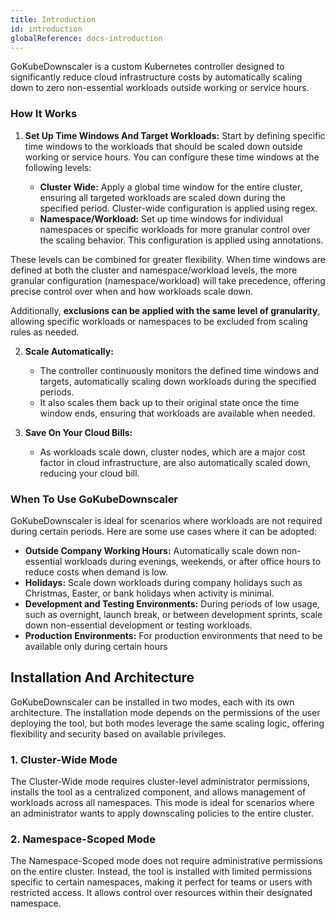 ```yaml
---
title: Introduction
id: introduction
globalReference: docs-introduction
---
```


GoKubeDownscaler is a custom Kubernetes controller designed to significantly reduce cloud infrastructure costs by
automatically scaling down to zero non-essential workloads outside working or service hours.

### How It Works

1. **Set Up Time Windows And Target Workloads:**
   Start by defining specific time windows to the workloads that should be scaled down outside working or service hours.
You can configure these time windows at the following levels:

   - **Cluster Wide:** Apply a global time window for the entire cluster, ensuring all targeted workloads are scaled down during the specified period.
Cluster-wide configuration is applied using regex.
   - **Namespace/Workload:** Set up time windows for individual namespaces or specific workloads for more granular control over the scaling behavior.
This configuration is applied using annotations.

These levels can be combined for greater flexibility.
When time windows are defined at both the cluster and namespace/workload levels, the more granular configuration (namespace/workload) will take precedence, offering precise control over when and how workloads scale down.

Additionally, **exclusions can be applied with the same level of granularity**, allowing specific workloads or namespaces to be excluded from scaling rules as needed.

2. **Scale Automatically:**

   - The controller continuously monitors the defined time windows and targets, automatically scaling down workloads during the specified periods.
   - It also scales them back up to their original state once the time window ends, ensuring that workloads are available when needed.

3. **Save On Your Cloud Bills:**
   - As workloads scale down, cluster nodes, which are a major cost factor in cloud infrastructure, are also automatically scaled down, reducing your cloud bill.

### When To Use GoKubeDownscaler

GoKubeDownscaler is ideal for scenarios where workloads are not required during certain periods.
Here are some use cases where it can be adopted:

- **Outside Company Working Hours:** Automatically scale down non-essential workloads during evenings, weekends, or after office hours to reduce costs when demand is low.
- **Holidays:** Scale down workloads during company holidays such as Christmas, Easter, or bank holidays when activity is minimal.
- **Development and Testing Environments:** During periods of low usage, such as overnight, launch break, or between development sprints, scale down non-essential development or testing workloads.
- **Production Environments:** For production environments that need to be available only during certain hours

## Installation And Architecture

GoKubeDownscaler can be installed in two modes, each with its own architecture.
The installation mode depends on the permissions of the user deploying the tool, but both modes leverage the same scaling logic, offering flexibility and security based on available privileges.

### 1. **Cluster-Wide Mode**

The Cluster-Wide mode requires cluster-level administrator permissions, installs the tool as a centralized component, and allows management of workloads across all namespaces.
This mode is ideal for scenarios where an administrator wants to apply downscaling policies to the entire cluster.

### 2. **Namespace-Scoped Mode**

The Namespace-Scoped mode does not require administrative permissions on the entire cluster.
Instead, the tool is installed with limited permissions specific to certain namespaces, making it perfect for teams or users with restricted access.
It allows control over resources within their designated namespace.
